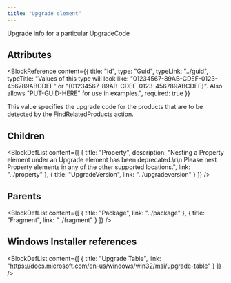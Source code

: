 ```yaml
---
title: "Upgrade element"
---
```



Upgrade info for a particular UpgradeCode


## Attributes

<BlockWrapper>

  <BlockReference
    content={{
      title: "Id",
      type: "Guid",
      typeLink: "../guid",
      typeTitle: "Values of this type will look like: \"01234567-89AB-CDEF-0123-456789ABCDEF\" or \"{01234567-89AB-CDEF-0123-456789ABCDEF}\". Also allows \"PUT-GUID-HERE\" for use in examples.",
      required: true
    }}
  >
  This value specifies the upgrade code for the products that are to be detected by the FindRelatedProducts action.
  </BlockReference>

</BlockWrapper>

## Children

<BlockDefList content={[
    {
      title: "Property",
      description: "Nesting a Property element under an Upgrade element has been deprecated.\r\n Please nest Property elements in any of the other supported locations.",
      link: "../property"
    },
    {
      title: "UpgradeVersion",
      link: "../upgradeversion"
    }
  ]}
/>

## Parents

<BlockDefList content={[
    {
      title: "Package",
      link: "../package"
    },
    {
      title: "Fragment",
      link: "../fragment"
    }
  ]}
/>

## Windows Installer references

<BlockDefList content={[
    {
      title: "Upgrade Table",
      link: "https://docs.microsoft.com/en-us/windows/win32/msi/upgrade-table"
    }
  ]}
/>
